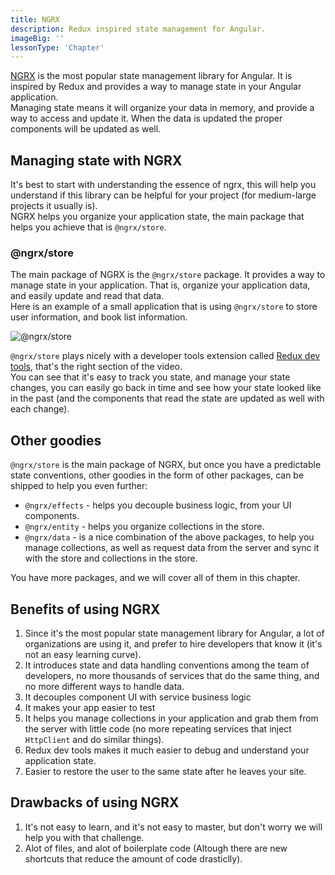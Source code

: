 ```yaml
---
title: NGRX
description: Redux inspired state management for Angular.
imageBig: ''
lessonType: 'Chapter'
---
```


[NGRX](https://www.ngrx.io) is the most popular state management library for Angular. It is inspired by Redux and provides a way to manage state in your Angular application.  
Managing state means it will organize your data in memory, and provide a way to access and update it. When the data is updated the proper components will be updated as well.

## Managing state with NGRX

It's best to start with understanding the essence of ngrx, this will help you understand if this library can be helpful for your project (for medium-large projects it usually is).  
NGRX helps you organize your application state, the main package that helps you achieve that is `@ngrx/store`.

### @ngrx/store

The main package of NGRX is the `@ngrx/store` package. It provides a way to manage state in your application. That is, organize your application data, and easily update and read that data.  
Here is an example of a small application that is using `@ngrx/store` to store user information, and book list information.

![@ngrx/store](https://github.com/ywarezk/academeez/blob/main/content/en/course/angular/ngrx/store.gif?raw=true)

`@ngrx/store` plays nicely with a developer tools extension called [Redux dev tools](https://chrome.google.com/webstore/detail/redux-devtools/lmhkpmbekcpmknklioeibfkpmmfibljd), that's the right section of the video.  
You can see that it's easy to track you state, and manage your state changes, you can easily go back in time and see how your state looked like in the past (and the components that read the state are updated as well with each change).

## Other goodies

`@ngrx/store` is the main package of NGRX, but once you have a predictable state conventions, other goodies in the form of other packages, can be shipped to help you even further:

- `@ngrx/effects` - helps you decouple business logic, from your UI components.
- `@ngrx/entity` - helps you organize collections in the store.
- `@ngrx/data` - is a nice combination of the above packages, to help you manage collections, as well as request data from the server and sync it with the store and collections in the store.

You have more packages, and we will cover all of them in this chapter.

## Benefits of using NGRX

1. Since it's the most popular state management library for Angular, a lot of organizations are using it, and prefer to hire developers that know it (it's not an easy learning curve).
2. It introduces state and data handling conventions among the team of developers, no more thousands of services that do the same thing, and no more different ways to handle data.
3. It decouples component UI with service business logic
4. It makes your app easier to test
5. It helps you manage collections in your application and grab them from the server with little code (no more repeating services that inject `HttpClient` and do similar things).
6. Redux dev tools makes it much easier to debug and understand your application state.
7. Easier to restore the user to the same state after he leaves your site.

## Drawbacks of using NGRX

1. It's not easy to learn, and it's not easy to master, but don't worry we will help you with that challenge.
2. Alot of files, and alot of boilerplate code (Altough there are new shortcuts that reduce the amount of code drasticlly).
